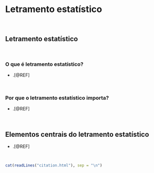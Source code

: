 # **Letramento estatístico** {#letramento-estatistico}

<br>

## Letramento estatístico

<br>

### O que é letramento estatístico?

- .[@REF]

<br>

### Por que o letramento estatístico importa?

- .[@REF]

<br>

## Elementos centrais do letramento estatístico

- .[@REF]

<br>

```r
cat(readLines("citation.html"), sep = "\n")
```

<br>
